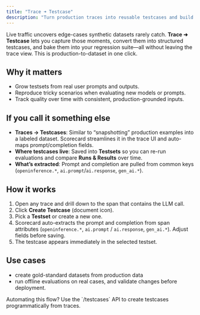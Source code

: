 ```yaml
---
title: "Trace ➜ Testcase"
description: "Turn production traces into reusable testcases and build datasets from real traffic."
---
```



<DarkLightImage
  lightSrc="/images/monitors/trace-to-testcase-toast.png"
  darkSrc="/images/monitors/trace-to-testcase-toast.png"
  caption="Create testcase from span."
  alt="Create testcase from span screenshot."
/>

Live traffic uncovers edge-cases synthetic datasets rarely catch. **Trace ➜ Testcase** lets you capture those moments, convert them into structured testcases, and bake them into your regression suite—all without leaving the trace view. This is production-to-dataset in one click.

## Why it matters

- Grow testsets from real user prompts and outputs.
- Reproduce tricky scenarios when evaluating new models or prompts.
- Track quality over time with consistent, production-grounded inputs.

## If you call it something else

- **Traces → Testcases**: Similar to “snapshotting” production examples into a labeled dataset. Scorecard streamlines it in the trace UI and auto-maps prompt/completion fields.
- **Where testcases live**: Saved into **Testsets** so you can re-run evaluations and compare **Runs & Results** over time.
- **What’s extracted**: Prompt and completion are pulled from common keys (`openinference.*`, `ai.prompt`/`ai.response`, `gen_ai.*`).

<DarkLightImage
  lightSrc="/images/monitors/trace-to-testcase-create.png"
  darkSrc="/images/monitors/trace-to-testcase-create.png"
  caption="Create testcase modal."
  alt="Create testcase modal screenshot."
/>

## How it works

1. Open any trace and drill down to the span that contains the LLM call.
2. Click **Create Testcase** (document icon).
3. Pick a **Testset** or create a new one.
4. Scorecard auto-extracts the prompt and completion from span attributes (`openinference.*`, `ai.prompt` / `ai.response`, `gen_ai.*`). Adjust fields before saving.
5. The testcase appears immediately in the selected testset.

<DarkLightImage
  lightSrc="/images/monitors/trace-to-testcase-select.png"
  darkSrc="/images/monitors/trace-to-testcase-select.png"
  caption="Select Testset dialog."
  alt="Select Testset dialog screenshot."
/>

<DarkLightImage
  lightSrc="/images/monitors/trace-to-testcase-select.png"
  darkSrc="/images/monitors/trace-to-testcase-select.png"
  caption="Create testcase result ."
  alt="Create testcase result screenshot."
/>

## Use cases

- create gold-standard datasets from production data
- run offline evaluations on real cases, and validate changes before deployment.

<Info>
Automating this flow? Use the `/testcases` API to create testcases programmatically from traces.
</Info>
